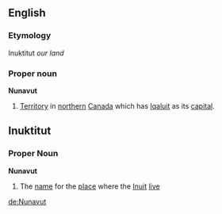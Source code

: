 ==English==
===Etymology===
Inuktitut ''our land''
===Proper noun===
'''Nunavut'''
# [[Territory]] in [[northern]] [[Canada]] which has [[Iqaluit]] as its [[capital]].
==Inuktitut==
===Proper Noun===
'''Nunavut'''
# The [[name]] for the [[place]] where the [[Inuit]] [[live]]
[[de:Nunavut]]